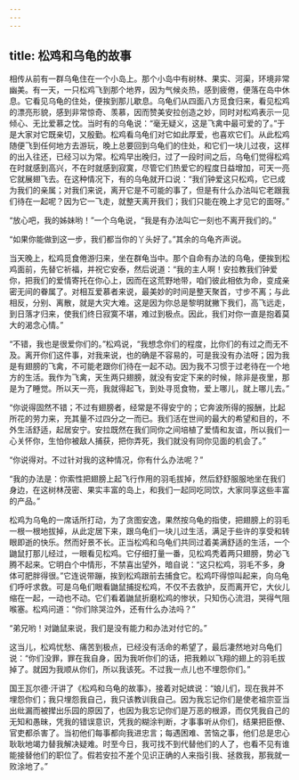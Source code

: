 ```yaml
---
---
---
```

title: 松鸡和乌龟的故事
---




相传从前有一群乌龟住在一个小岛上。那个小岛中有树林、果实、河渠，环境非常幽美。有一天，一只松鸡飞到那个地界，因为气候炎热，感到疲倦，便落在岛中休息。它看见乌龟的住处，便挨到那儿歇息。乌龟们从四面八方觅食归来，看见松鸡的漂亮形貌，感到非常惊奇、羡慕，因而赞美安拉创造之妙，同时对松鸡表示一见倾心、无比爱慕之忱。当时有的乌龟说：“毫无疑义，这是飞禽中最可爱的了。”于是大家对它既亲切，又殷勤。松鸡看乌龟们对它如此厚爱，也喜欢它们。从此松鸡随便飞到任何地方去游玩，晚上总要回到乌龟们的住处，和它们一块儿过夜，这样的出入往还，已经习以为常。松鸡早出晚归，过了一段时间之后，乌龟们觉得松鸡在时就感到高兴，不在时就感到寂寞，尽管它们热爱它的程度日益增加，可天一亮它就展翅飞去。在这种情况下，有的乌龟就开口说：“我们钟爱这只松鸡，它已成为我们的亲属；对我们来说，离开它是不可能的事了，但是有什么办法叫它老跟我们待在一起呢？因为它一飞走，就整天离开我们；我们只能在晚上才见它的面呀。”

“放心吧，我的姊妹哟！”一个乌龟说，“我是有办法叫它一刻也不离开我们的。”

“如果你能做到这一步，我们都当你的丫头好了。”其余的乌龟齐声说。

当天晚上，松鸡觅食倦游归来，坐在群龟当中。那个自命有办法的乌龟，便挨到松鸡面前，先替它祈福，并祝它安泰，然后说道：“我的主人啊！安拉教我们钟爱你，把我们的爱情寄托在你心上，因而在这荒野地带，咱们彼此相依为命，变成亲密无间的眷属了。对相互爱慕者来说，最美妙的时间是整天聚首，寸步不离；与此相反，分别、离散，就是大灾大难。这是因为你总是黎明就撇下我们，高飞远走，到日落才归来，使我们终日寂寞不堪，难过到极点。因此，我们对你一直是抱着莫大的渴念心情。”

“不错，我也是很爱你们的。”松鸡说，“我想念你们的程度，比你们的有过之而无不及。离开你们这件事，对我来说，也的确是不容易的，可是我没有办法呀；因为我是有翅膀的飞禽，不可能老跟你们待在一起不动。因为我不习惯于过老待在一个地方的生活。我作为飞禽，天生两只翅膀，就没有安定下来的时候，除非是夜里，那是为了睡觉。所以天一亮，我就得起飞，到处寻觅食物，爱上哪儿，就上哪儿去。”

“你说得固然不错；不过有翅膀者，经常是不得安宁的；它奔波所得的报酬，比起所花的劳力来，充其量不过四分之一而已。我们活在世间的最大的希望和目的，不外生活舒适，起居安宁。安拉既然在我们同你之间培植了爱情和友谊，所以我们一心关怀你，生怕你被敌人捕获，把你弄死，我们就没有同你见面的机会了。”

“你说得对。不过针对我的这种情况，你有什么办法呢？”

“我的办法是：你索性把翅膀上起飞行作用的羽毛拔掉，然后舒舒服服地坐在我们身边，在这树林茂密、果实丰富的岛上，和我们一起同吃同饮，大家同享这些丰富的产品。”

松鸡为乌龟的一席话所打动，为了贪图安逸，果然按乌龟的指使，把翅膀上的羽毛一根一根地拔掉，从此定居下来，跟乌龟们一块儿过生活，满足于些许的享受和转眼即逝的快乐。然而好景不长。正当松鸡和乌龟们共同过着美满舒适的生活，一个鼬鼠打那儿经过，一眼看见松鸡。它仔细打量一番，见松鸡秃着两只翅膀，势必飞腾不起来。它明白个中情形，不禁喜出望外，暗自说：“这只松鸡，羽毛不多，身体可肥胖得很。”它连说带蹦，挨到松鸡跟前去捕食它。松鸡吓得惊叫起来，向乌龟们呼吁求救。可是乌龟们眼看鼬鼠捕捉松鸡，不仅不去救护，反而离开它，大伙儿缩在一起，一动也不动。它们看着鼬鼠折磨松鸡的惨状，只知伤心流泪，哭得气阻喉塞。松鸡问道：“你们除哭泣外，还有什么办法吗？”

“弟兄哟！对鼬鼠来说，我们是没有能力和办法对付它的。”

这当儿，松鸡忧愁、痛苦到极点，已经没有活命的希望了，最后凄然地对乌龟们说：“你们没罪，罪在我自身，因为我听你们的话，把我赖以飞翔的翅上的羽毛拔掉了。就因为我顺从你们，所以我该死。不过我一点儿也不埋怨你们。”

国王瓦尔德·汗讲了《松鸡和乌龟的故事》，接着对妃嫔说：“娘儿们，现在我并不埋怨你们；我只埋怨我自己，我只该教训我自己。因为我忘记你们是使老祖宗亚当出纰漏而被撵出乐园的原因了，也因为我忘记你们是万恶的根源，而仅凭我自己的无知和愚昧，凭我的错误意识，凭我的糊涂判断，才事事听从你们，结果把臣僚、官吏都杀害了。当初他们每事都向我进忠言；每遇困难、苦恼之事，他们总是忠心耿耿地竭力替我解决疑难。时至今日，我可找不到代替他们的人了，也看不见有谁能接替他们的职位了。假若安拉不差个见识正确的人来指引我、拯救我，那我就一败涂地了。”
